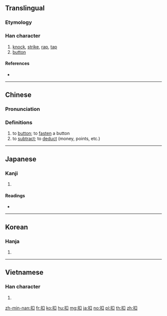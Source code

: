 ==Translingual==

===Etymology===
{{Han compound|手|口|c1=s|c2=p|ls=psc}}

===Han character===
{{Han char|rn=64|rad=手|as=03|sn=6|four=56000|canj=QR|ids=⿰扌口}}

# [[knock]], [[strike]], [[rap]], [[tap]]
# [[button]]

====References====
* {{Han ref|kx=0418.070|dkj=11807|dj=0765.020|hdz=31829.130|uh=6263|ud=25187|bh=A6A9|bd=42665}}

----

==Chinese==
{{zh-forms}}

===Pronunciation===
{{zh-pron
|m=kòu |ma=y
|c=kau3
|h=pfs=khieu
|md=
|mn=khà/khàu/khiò
|w=
|mc=y
|oc=y
|cat=v
}}

===Definitions===
{{zh-hanzi}}

# to [[button]]; to [[fasten]] a button
# to [[subtract]]; to [[deduct]] (money, points, etc.)

----

==Japanese==

===Kanji===
{{ja-kanji|grade=|rs=手03}}

# {{defn|lang=ja|sort=手03}}

====Readings====
* {{ja-readings|goon=[[く]] (ku)|kanon=[[こう]] (kō)|kun=[[たたく]] (tataku), [[ひかえる]] (hikaeru), [[うつ]] (utsu)}}

----

==Korean==

===Hanja===
{{ko-hanja|hangeul=구|eumhun=|rv=gu|mr=ku|y=kwu}}

# {{defn|lang=ko|sort=手03}}

----

==Vietnamese==

===Han character===
{{vi-hantu|[[khấu]], [[khẩu]], [[khâu]], [[kháu]]|rs=手03}}

# {{defn|vi|sort=手03}}

[[zh-min-nan:扣]]
[[fr:扣]]
[[ko:扣]]
[[hu:扣]]
[[mg:扣]]
[[ja:扣]]
[[no:扣]]
[[pl:扣]]
[[th:扣]]
[[zh:扣]]
